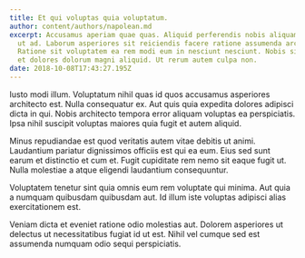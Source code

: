```yaml
---
title: Et qui voluptas quia voluptatum.
author: content/authors/napolean.md
excerpt: Accusamus aperiam quae quas. Aliquid perferendis nobis aliquam est quia
  ut ad. Laborum asperiores sit reiciendis facere ratione assumenda architecto.
  Ratione sit voluptatem ea rem modi eum in nesciunt nesciunt. Nobis sint dolore
  et dolores dolorum magni aliquid. Ut rerum autem culpa non.
date: 2018-10-08T17:43:27.195Z
---
```

Iusto modi illum. Voluptatum nihil quas id quos accusamus asperiores architecto est. Nulla consequatur ex. Aut quis quia expedita dolores adipisci dicta in qui. Nobis architecto tempora error aliquam voluptas ea perspiciatis. Ipsa nihil suscipit voluptas maiores quia fugit et autem aliquid.
 Minus repudiandae est quod veritatis autem vitae debitis ut animi. Laudantium pariatur dignissimos officiis est qui ea eum. Eius sed sunt earum et distinctio et cum et. Fugit cupiditate rem nemo sit eaque fugit ut. Nulla molestiae a atque eligendi laudantium consequuntur.
 Voluptatem tenetur sint quia omnis eum rem voluptate qui minima. Aut quia a numquam quibusdam quibusdam aut. Id illum iste voluptas adipisci alias exercitationem est.
 Veniam dicta et eveniet ratione odio molestias aut. Dolorem asperiores ut delectus ut necessitatibus fugiat id ut est. Nihil vel cumque sed est assumenda numquam odio sequi perspiciatis.